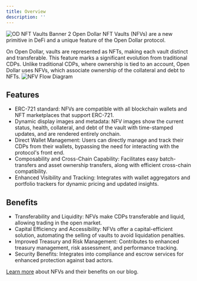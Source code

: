 ```yaml
---
title: Overview
description: ''
---
```


<img src="./img/od-nft-vaults-banner-2.png" alt="OD NFT Vaults Banner 2" />
Open Dollar NFT Vaults (NFVs) are a new primitive in DeFi and a unique feature of the Open Dollar protocol.

On Open Dollar, vaults are represented as NFTs, making each vault distinct and transferable. This feature marks a significant evolution from traditional CDPs. Unlike traditional CDPs, where ownership is tied to an account, Open Dollar uses NFVs, which associate ownership of the collateral and debt to NFTs. 
<img src="./img/NFV Flow Diagram.png" alt="NFV Flow Diagram" />

## Features

* ERC-721 standard: NFVs are compatible with all blockchain wallets and NFT marketplaces that support ERC-721.
* Dynamic display images and metadata: NFV images show the current status, health, collateral, and debt of the vault with time-stamped updates, and are rendered entirely onchain.
* Direct Wallet Management: Users can directly manage and track their CDPs from their wallets, bypassing the need for interacting with the protocol's front end.
* Composability and Cross-Chain Capability: Facilitates easy batch-transfers and asset ownership transfers, along with efficient cross-chain compatibility.
* Enhanced Visibility and Tracking: Integrates with wallet aggregators and portfolio trackers for dynamic pricing and updated insights.

## Benefits

* Transferability and Liquidity: NFVs make CDPs transferable and liquid, allowing trading in the open market.
* Capital Efficiency and Accessibility: NFVs offer a capital-efficient solution, automating the selling of vaults to avoid liquidation penalties.
* Improved Treasury and Risk Management: Contributes to enhanced treasury management, risk assessment, and performance tracking.
* Security Benefits: Integrates into compliance and escrow services for enhanced protection against bad actors.

[Learn more](https://www.opendollar.com/blog/a-primer-on-nfvs-and-how-non-fungible-vaults-improve-cdps) about NFVs and their benefits on our blog.
